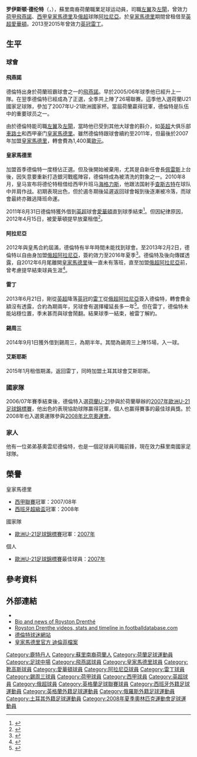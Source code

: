 {{noteTA|G1=laliga|G2=uefa|G3=EPL|G4=足球|G5=FAcup
|T=zh-hans:罗伊斯顿·德伦特;zh-hk:萊斯頓·德倫特;zh-tw:羅伊斯頓·德倫特;
|1=zh-hans:罗伊斯顿·德伦特;zh-hk:萊斯頓·德倫特;zh-tw:羅伊斯頓·德倫特;
|2=zh-hans:德伦特;zh-hk:德倫特;zh-tw:德倫特;
}}
{{Infobox football biography
| name = 罗伊斯顿·德伦特<br>''Royston Drenthe''
| image = Roy-drenthe.jpg
| caption             = 
| fullname = Royston Ricky Drenthe
| birth_date = {{Birth date and age|df=yes|1987|4|8|24}}
| birth_place = {{NED}}[[鹿特丹|鹿特丹]]
| height = {{convert|1.67|m|ftin|0|abbr=on}}
| position            = [[中場|左翼]]、[[左閘|左閘]]
| currentclub = 
| clubnumber  =  
| youthyears1         = 1992−2000
| youthclubs1         = {{Flagicon|Netherlands}}Neptunus
| youthyears2         = 2000−2003
| youthclubs2         = {{Flagicon|Netherlands}}[[飛燕諾|飛燕諾]]
| youthyears3         = 2003−2005
| youthclubs3         = {{Flagicon|Netherlands}}[[SBV精英|SBV精英]]
| years1              = 2005−2007
| clubs1              = {{Flagicon|Netherlands}}[[飛燕諾|飛燕諾]]
| caps1               = 29
| goals1              = 0
| years2              = 2007−2012
| clubs2              = {{Flagicon|Spain}}[[皇家馬德里|皇家馬德里]]
| caps2               = 46
| goals2              = 2
| years3              = 2010−2011
| clubs3              = → {{Flagicon|Spain}}[[靴高斯足球會|靴高斯]]
| caps3               = 17
| goals3              = 4
| years4              = 2011−2012
| clubs4              = → {{Flagicon|England}}[[埃弗顿足球俱乐部|埃弗顿]]
| caps4               = 21
| goals4              = 3
| years5              = 2012−2013
| clubs5              = {{Flagicon|Russia}}[[弗拉季高加索阿拉尼亞足球俱樂部|阿拉尼亞]]
| caps5               = 6
| goals5              = 3
| years6              = 2013−2015
| clubs6              = {{Flagicon|England}}[[雷丁足球俱乐部|雷丁]]
| caps6               = 23
| goals6              = 2
| years7              = 2014−2015
| clubs7              = → {{Flagicon|England}}[[谢周三足球俱乐部|谢周三]]
| caps7               = 15
| goals7              = 1
| years8 = 2015      
| clubs8 = {{Flagicon|Turkey}}{{tsl|en|Kayseri Erciyesspor||艾斯耶斯}}                                   
| caps8 = 11 
| goals8 = 3
| years9 = 2015–2016                                  
| clubs9 = {{Flagicon|UAE}}[[賓尼耶斯體育會|賓尼耶斯]]                                   
| caps9 = 18 
| goals9 = 0
| years10 = 2018-2019
| clubs10 = {{Flagicon|Netherlands}}[[鹿特丹斯巴达|鹿特丹斯巴达]]
| caps10 = 32
| goals10 = 5
| years11 = 2019-2021
| clubs11 = {{Flagicon|Netherlands}}{{le|哥萨克年轻人|Kozakken Boys}}
| caps11 = 9
| goals11 = 3
| years12 = 2021-
| clubs12 = {{Flagicon|Spain}}{{le|穆尔西亚竞技|Racing Murcia FC}}
| caps12 = 0
| goals12 = 0
| nationalyears1      = 2002−2007
| nationalteam1       = {{Flagicon|Netherlands}}[[荷蘭21歲以下國家足球隊|荷蘭U21]]
| nationalcaps1       = 24
| nationalgoals1      = 7
| nationalyears2      = 2008
| nationalteam2       = {{Flagicon|Netherlands}}[[荷蘭國家足球隊|荷蘭B隊]]
| nationalcaps2       = 1
| nationalgoals2      = 0
| nationalyears5 = 2010      
| nationalteam5 = {{flagicon|Netherlands}}[[荷蘭國家足球隊|荷蘭]]              
| nationalcaps5 = 1  
| nationalgoals5 = 0
| medaltemplates      = {{MedalCountry|{{fb|NED}}}}
{{MedalCompetition|[[欧洲U-21足球锦标赛|U-21欧锦赛]]}}
{{Medal|W|[[2007年欧洲U-21足球锦标赛|2007年U21欧锦赛]]|}}
| club-update         = 2020年9月9日（UTC）
| nationalteam-update = 2011年9月2日（UTC）
}}
{{中文譯名
| english    = Royston '''Drenthe'''
| putonghua  = 德伦特
| taiwan     = 德倫特
| cantonese  = 迪倫菲<small>（[[香港有線電視體育平台|有線]]、[[香港商業電台|商台]]<ref>[http://www.881903.com/Page/ZH-TW/TagSearch.aspx?tagid=22124&resourcetype=261 香港商業電台] 皇馬七比零大勝華拉度列</ref>、[[頭條日報|頭條日報]]<ref>[http://www.hkheadline.com/news/instant_news_content/200802/11/20080211c085333.asp 頭條日報] 皇馬7:0大勝華拉度列</ref>）</small> <br>
德倫特<small>（香港各大文字傳媒、[[tvb|tvb]]、[[亞洲電視|atv]]）</small>
}}
'''罗伊斯顿·德伦特'''（{{lang-nl|'''Royston Drenthe'''}}，{{bd|1987年|4月8日|catidx=Drenthe, Royston}}），蘇里南裔荷蘭職業足球运动員，司職[[中場|左翼]]及[[左閘|左閘]]，曾效力[[荷甲|荷甲]][[飛燕諾|飛燕諾]]、[[西甲|西甲]][[皇家馬德里|皇家馬德里]]及[[俄超|俄超]]球隊[[弗拉季高加索阿拉尼亞足球俱樂部|阿拉尼亞]]。於[[皇家馬德里|皇家馬德里]]期間曾租借至[[英超|英超]][[埃弗顿足球俱乐部|愛華頓]]。2013至2015年曾效力[[英冠|英冠]][[雷丁足球俱乐部|雷丁]]。

==生平==
===球會===
====飛燕諾====
德倫特出身於荷蘭班霸球會之一的[[飛燕諾|飛燕諾]]。早於2005/06年球季他已經升上一隊。在翌季德倫特已經成為了正選，全季共上陣了26場聯賽。這季他入選荷蘭U21國家足球隊，參加了2007年U-21歐洲國家杯。當屆荷蘭贏得冠軍，德倫特是队伍中的重要球员之一。

由於德倫特能司職[[中場|左翼]]及[[左閘|左閘]]，當時他已受到其他大球會的斟介，如[[英超|英超]]大俱乐部[[車路士|車路士]]和西甲豪门[[皇家馬德里|皇家馬德里]]。雖然德倫特跟球會續約至2011年，但最後於2007年加盟[[皇家馬德里|皇家馬德里]]，轉會費為1,400萬[[歐元|歐元]]。

====皇家馬德里====
加盟首季德倫特一度穩佔正選。但及後開始被棄用，尤其是自新任會長[[弗洛伦蒂诺·佩雷斯|佩雷斯]]上台後，因矢意要重新打造銀河戰艦陣容，德倫特成為被清洗的對象之一。2010年8月，皇马宣布将德伦特租借给西甲升班马[[海格力斯足球會|海格力斯]]，他跟法国射手[[大衛·查斯古特|查斯古特]]在球队中并肩作战。初期表現出色，但於遏冬期後延遲返回球會報到後逐漸被冷落，而球會最終亦難逃降班命運。

2011年8月31日德倫特獲外借到[[英超|英超]]球會[[埃弗顿足球俱乐部|愛華頓]]直到球季結束<ref>{{cite news |language=en |url=http://news.bbc.co.uk/sport2/hi/football/14741080.stm |title=Royston Drenthe and Denis Stracqualursi join Everton on loan |publisher=''[[BBC_Sport|BBC Sport]]'' |date=2011-09-01 |accessdate=2011-09-02}}</ref>。但因紀律原因，2012年4月15日，被愛華頓提早放棄租借<ref>{{cite news |language=en |url=http://www.bbc.co.uk/sport/0/football/17720630 |title=Everton drop Royston Drenthe for disciplinary reasons |publisher=''[[BBC_Sport|BBC Sport]]'' |date=2012-04-15 |accessdate=2013-06-21}}</ref>。

====阿拉尼亞====
2012年與皇馬合約屆滿，德倫特有半年時間未能找到球會。至2013年2月2日，德倫特以自由身加盟[[俄超|俄超]][[弗拉季高加索阿拉尼亞足球俱樂部|阿拉尼亞]]，簽約效力至2016年夏季<ref>{{cite news |language=en |url=http://www.goal.com/en-gb/news/2892/transfer-zone/2013/02/02/3720767/ex-everton-winger-drenthe-seals-alania-vladikavkaz-contract?ICID=AR_RA_1 |title=Ex-Everton winger Drenthe seals Alania Vladikavkaz contract |publisher=''goal.com'' |date=2013-02-02 |accessdate=2013-06-21}}</ref>。德倫特及後向傳媒透露，自2012年6月尾離開[[皇家馬德里|皇家馬德里]]後一直未有落班，直至加盟[[俄超|俄超]][[弗拉季高加索阿拉尼亞足球俱樂部|阿拉尼亞]]前，曾考慮提早結束球員生涯<ref>{{cite news |language=en |url=http://www.goal.com/en/news/553/russia/2013/02/12/3747213/drenthe-i-considered-retiring-before-alania-vladikavkaz-move?ICID=AR_RA_1 |title=Drenthe: I considered retiring before Alania Vladikavkaz move |publisher=''goal.com'' |date=2013-02-12 |accessdate=2013-06-21}}</ref>。

====雷丁====
2013年6月21日，剛從[[英超|英超]]降落[[英冠|英冠]]的[[雷丁足球俱乐部|雷丁]]從[[俄超|俄超]][[弗拉季高加索阿拉尼亞足球俱樂部|阿拉尼亞]]簽入德倫特，轉會費金額沒有透露，合約為期兩年，另球會有選擇權延長多一年<ref>{{cite news |language=en |url=http://www.bbc.co.uk/sport/0/football/22968923 |title=Royston Drenthe: Reading sign former Real Madrid midfielder |publisher=''[[BBC_Sport|BBC Sport]]'' |date=2013-06-21 |accessdate=2013-06-21}}</ref>。但在雷丁，德倫特未能站穩位置，季末甚而與球會鬧翻。結果球季一結束，被雷丁解約。

====錫周三====
2014年9月1日獲外借到錫周三，為期半年。其間為錫周三上陣15場，入一球。

====艾斯耶斯====
2015年1月租借期滿，返回雷丁，同時加盟土耳其球會艾斯耶斯。

===國家隊===
2006/07年賽季結束後，德倫特入選[[荷蘭21歲以下國家足球隊|荷蘭U-21]]參與於荷蘭舉辦的[[2007年歐洲U-21足球錦標賽|2007年歐洲U-21足球錦標賽]]，他出色的表現協助球隊赢得冠軍，個人也赢得賽事的最佳球員獎。於2008年也入選奧運隊參與[[2008年夏季奧林匹克運動會男子足球比賽|2008年北京奧運會]]。
===家人===
他有一位弟弟基奧雲尼德倫特，也是一個足球員司職前鋒，現在效力蘇里南國家足球隊。

==榮譽==
;皇家馬德里
* [[西班牙足球甲级联赛|西甲聯賽]]冠軍：2007/08年
* [[西班牙超級盃|西班牙超級盃]]冠軍：2008年

;國家隊
* [[歐洲U-21足球錦標賽|歐洲U-21足球錦標賽]]冠軍：[[2007年歐洲U-21足球錦標賽|2007年]]

;個人
* [[歐洲U-21足球錦標賽|歐洲U-21足球錦標賽]]最佳球員：[[2007年歐洲U-21足球錦標賽|2007年]]

==參考資料==
{{reflist}}

==外部連結==
* {{Soccerbase}}
*[http://www.artfutbolist.com Bio and news of Royston Drenthé]
*[http://www.footballdatabase.com/index.php?page=player&Id=8699&pn=Royston_Drenthe Royston Drenthe videos, stats and timeline in footballdatabase.com]
* [https://web.archive.org/web/20091213095418/http://www.roystondrenthe.info/ 德倫特球迷網站]
* [https://web.archive.org/web/20100312020541/http://www.realmadrid.com/cs/Satellite/en/1193041476158/1193041477204/jugador/Jugador/Drenthe.htm 皇家馬德里官方 迪倫菲檔案]

{{2008年奧運會男子足球荷蘭參賽名單}}

{{Authority control}}
{{DEFAULTSORT:Drenthe, Royston}}
[[Category:鹿特丹人|Category:鹿特丹人]]
[[Category:蘇里南裔荷蘭人|Category:蘇里南裔荷蘭人]]
[[Category:荷蘭足球運動員|Category:荷蘭足球運動員]]
[[Category:足球中場|Category:足球中場]]
[[Category:飛燕諾球員|Category:飛燕諾球員]]
[[Category:皇家馬德里球員|Category:皇家馬德里球員]]
[[Category:靴高斯球員|Category:靴高斯球員]]
[[Category:愛華頓球員|Category:愛華頓球員]]
[[Category:阿拉尼亞球員|Category:阿拉尼亞球員]]
[[Category:雷丁球員|Category:雷丁球員]]
[[Category:錫周三球員|Category:錫周三球員]]
[[Category:荷甲球員|Category:荷甲球員]]
[[Category:西甲球員|Category:西甲球員]]
[[Category:英超球員|Category:英超球員]]
[[Category:俄超球員|Category:俄超球員]]
[[Category:英格蘭足球聯賽球員|Category:英格蘭足球聯賽球員]]
[[Category:西班牙外籍足球運動員|Category:西班牙外籍足球運動員]]
[[Category:英格蘭外籍足球運動員|Category:英格蘭外籍足球運動員]]
[[Category:俄羅斯外籍足球運動員|Category:俄羅斯外籍足球運動員]]
[[Category:土耳其外籍足球運動員|Category:土耳其外籍足球運動員]]
[[Category:2008年夏季奧林匹克運動會足球運動員|Category:2008年夏季奧林匹克運動會足球運動員]]